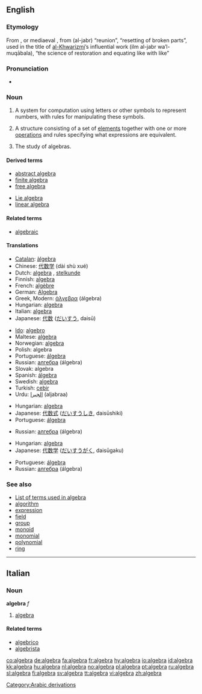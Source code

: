 {{see|Algebra|álgebra|àlgebra}}
==English==

===Etymology===
From {{It.}}, {{Sp.}} or mediaeval {{L.}}, from {{Arab.}} {{ARchar|[[جبر|الجبر]]}} (al-jabr) “reunion”, “resetting of broken parts”, used in the title of [[w:Al-Khwarizmi|al-Khwarizmi]]’s influential work {{ARchar|علم الجبر والمقابلة}} (ilm al-jabr wa’l-muqābala), “the science of restoration and equating like with like”

===Pronunciation===
*{{audio|en-us-algebra.ogg|Audio (US)}}

===Noun===
{{wikipedia}}
{{en-noun|s|-}}

# {{math}} {{uncountable}} A system for computation using letters or other symbols to represent numbers, with rules for manipulating these symbols.
# {{algebra}} A structure consisting of a set of [[element]]s together with one or more [[operations]] and rules specifying what expressions are equivalent.
# {{algebra}} {{uncountable}} The study of algebras.

====Derived terms====
{{top}}
*[[abstract algebra]]
*[[finite algebra]]
*[[free algebra]]
{{mid}}
*[[Lie algebra]]
*[[linear algebra]]
{{bottom}}

====Related terms====
*[[algebraic]]

====Translations====
{{trans-top|system for computation using letters or other symbols}}
*[[Catalan]]: [[àlgebra]] {{f}}
*Chinese: [[代数学]] (dài shù xué)
*Dutch: [[algebra#Dutch|algebra]] {{m}}, [[stelkunde]] {{f}}
*Finnish: [[#Finnish|algebra]]
*French: [[algèbre]] {{f}}
*German: [[Algebra]] {{f}}
*Greek, Modern: [[άλγεβρα]] (álgebra) {{f}}
*Hungarian: [[#Hungarian|algebra]]
*Italian: [[#Italian|algebra]] {{f}}
*Japanese: [[代数]] ([[だいすう]], daisū)
{{trans-mid}}
*[[Ido]]: [[algebro]]
*Maltese: [[alġebra]]
*Norwegian: [[#Norwegian|algebra]]
*Polish: algebra {{f}}
*Portuguese: [[álgebra]] {{f}}
*Russian: [[алгебра]] (álgebra) {{f}}
*Slovak: algebra {{f}}
*Spanish: [[álgebra]] {{f}}
*Swedish: [[#Swedish|algebra]] {{c}}
*Turkish: [[cebir]]
*Urdu: [[الجبرا]] (aljabraa) {{m}}
{{trans-bottom}}

{{trans-top|structure}}
*Hungarian: [[#Hungarian|algebra]]
*Japanese: [[代数式]] ([[だいすうしき]], daisūshiki)
*Portuguese: [[álgebra]] {{f}}
{{trans-mid}}
*Russian: [[алгебра]] (álgebra) {{f}}
{{trans-bottom}}

{{trans-top|study}}
*Hungarian: [[#Hungarian|algebra]]
*Japanese: [[代数学]] ([[だいすうがく]], daisūgaku)
{{trans-mid}}
*Portuguese: [[álgebra]] {{f}}
*Russian: [[алгебра]] (álgebra) {{f}}
{{trans-bottom}}

===See also===
*[[:Category:Algebra|List of terms used in algebra]]
*[[algorithm]]
*[[expression]]
*[[field]]
*[[group]]
*[[monoid]]
*[[monomial]]
*[[polynomial]]
*[[ring]]

[[Category:Arabic derivations]]

----

==Italian==

===Noun===
'''algebra''' ''f''

# [[algebra#English|algebra]]

====Related terms====
*[[algebrico]]
*[[algebrista]]

[[co:algebra]]
[[de:algebra]]
[[fa:algebra]]
[[fr:algebra]]
[[hy:algebra]]
[[io:algebra]]
[[id:algebra]]
[[kk:algebra]]
[[hu:algebra]]
[[nl:algebra]]
[[no:algebra]]
[[pl:algebra]]
[[pt:algebra]]
[[ru:algebra]]
[[sl:algebra]]
[[fi:algebra]]
[[sv:algebra]]
[[tt:algebra]]
[[vi:algebra]]
[[zh:algebra]]